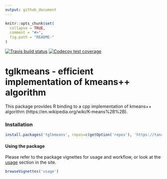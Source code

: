 ```yaml
---
output: github_document
---
```


```r
knitr::opts_chunk$set(
  collapse = TRUE,
  comment = "#>",
  fig.path = "README-"
)
```

<!-- badges: start -->
  [![Travis build status](https://travis-ci.org/tanaylab/tglkmeans.svg?branch=master)](https://travis-ci.org/tanaylab/tglkmeans)
[![Codecov test coverage](https://codecov.io/gh/tanaylab/tglkmeans/branch/master/graph/badge.svg)](https://codecov.io/gh/tanaylab/tglkmeans?branch=master)
<!-- badges: end -->


# tglkmeans - efficient implementation of kmeans++ algorithm

This package provides R binding to a cpp implementation of kmeans++ algorithm (https://en.wikipedia.org/wiki/K-means%2B%2B).

### Installation 

```r
install.packages('tglkmeans', repos=c(getOption('repos'), 'https://tanaylab.bitbucket.io/repo'))
```

#### Using the package
Please refer to the package vignettes for usage and workflow, or look at the [usage](https://tanaylab.bitbucket.io/tglkmeans/articles/usage.html) section in the site.


```r
browseVignettes('usage') 
```

